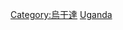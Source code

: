 {{Commons category|Subdivisions of Uganda}}
{{Catmore}}

[[Category:烏干達|Category:烏干達]]
[[Category:非洲國家行政區劃|Uganda]]